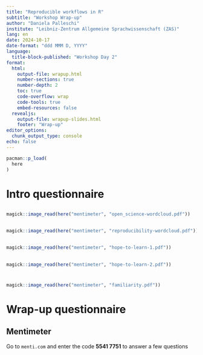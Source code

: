 ```yaml
---
title: "Reproducible workflows in R"
subtitle: "Workshop Wrap-up"
author: "Daniela Palleschi"
institute: "Leibniz-Zentrum Allgemeine Sprachwissenschaft (ZAS)"
lang: en
date: 2024-10-17
date-format: "ddd MMM D, YYYY"
language: 
  title-block-published: "Workshop Day 2"
format: 
  html:
    output-file: wrapup.html
    number-sections: true
    number-depth: 2
    toc: true
    code-overflow: wrap
    code-tools: true
    embed-resources: false
  revealjs:
    output-file: wrapup-slides.html
    footer: "Wrap-up"
editor_options: 
  chunk_output_type: console
echo: false
---
```


```r
pacman::p_load(
  here
)
```

# Intro questionnaire {data-stack-name="Welcome questionnaire results"}

##

```r
magick::image_read(here("mentimeter", "open_science-wordcloud.pdf"))
```

##

```r
magick::image_read(here("mentimeter", "reproducibility-wordcloud.pdf"))
```

##

```r
magick::image_read(here("mentimeter", "hope-to-learn-1.pdf"))
```

##

```r
magick::image_read(here("mentimeter", "hope-to-learn-2.pdf"))
```

#

```r
magick::image_read(here("mentimeter", "familiarity.pdf"))
```

# Wrap-up questionnaire {data-stack-name="Wrap-up questionnaire"}

## Mentimeter

Go to `menti.com` and enter the code **5541 7751** to answer a few questions